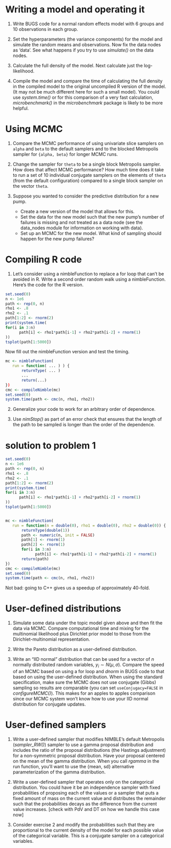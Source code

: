 # Writing a model and operating it

1) Write BUGS code for a normal random effects model with 6 groups and 10 observations in each group. 

2) Set the hyperparameters (the variance components) for the model and simulate the random means and observations. Now fix the data nodes as 'data'. See what happens if you try to use *simulate()* on the data nodes. 

3) Calculate the full density of the model. Next calculate just the log-likelihood.

4) Compile the model and compare the time of calculating the full density in the compiled model to the original uncompiled R version of the model. (It may not be much different here for such a small model). You could use *system.time()* or for this comparison of a very fast calculation, *microbenchmark()* in the  *microbenchmark* package is likely to be more helpful.

# Using MCMC

1) Compare the MCMC performance of using univariate slice samplers on ```alpha``` and ```beta``` to the default samplers and to the blocked Metropolis sampler for ```{alpha, beta}``` for longer MCMC runs. 

2) Change the sampler for ```theta``` to be a single block Metropolis sampler. How does that affect MCMC performance? How much time does it take to run a set of 10 individual conjugate samplers on the elements of ```theta``` (from the default configuration) compared to a single block sampler on the vector ```theta```. 

3) Suppose you wanted to consider the predictive distribution for a new pump. 
    - Create a new version of the model that allows for this.  
    - Set the data for the new model such that the new pump's number of failures is missing and not treated as a data node (see the data_nodes module for information on working with data).
    - Set up an MCMC for the new model. What kind of sampling should happen for the new pump failures? 

# Compiling R code

1) Let's consider using a nimbleFunction to replace a for loop that can't be avoided in R. Write a second order random walk using a nimbleFunction. Here's the code for the R version. 

```r
set.seed(0)
n <- 1e6
path <- rep(0, n)
rho1 <- .8
rho2 <- .1
path[1:2] <- rnorm(2)
print(system.time(
for(i in 3:n)
      path[i] <- rho1*path[i-1] + rho2*path[i-2] + rnorm(1)
))
tsplot(path[1:5000])
```

Now fill out the nimbleFunction version and test the timing.

```r
mc <- nimbleFunction(
   run = function( ... ) ) {
       returnType( ... )
       ...
       return(...)
})
cmc <- compileNimble(mc)
set.seed(0)
system.time(path <- cmc(n, rho1, rho2))
```

2) Generalize your code to work for an arbitrary order of dependence.

3) Use *nimStop()* as part of an error check that ensures that the length of the path to be sampled is longer than the order of the dependence. 


# solution to problem 1

```r
set.seed(0)
n <- 1e6
path <- rep(0, n)
rho1 <- .8
rho2 <- .1
path[1:2] <- rnorm(2)
print(system.time(
for(i in 3:n)
      path[i] <- rho1*path[i-1] + rho2*path[i-2] + rnorm(1)
))
tsplot(path[1:5000])


mc <- nimbleFunction(
   run = function(n = double(0), rho1 = double(0), rho2 = double(0)) {
       returnType(double(1))
       path <- numeric(n, init = FALSE)
       path[1] <- rnorm(1)
       path[2] <- rnorm(1)
       for(i in 3:n) 
             path[i] <- rho1*path[i-1] + rho2*path[i-2] + rnorm(1)
       return(path)
})
cmc <- compileNimble(mc)
set.seed(0)
system.time(path <- cmc(n, rho1, rho2))
```

Not bad: going to C++ gives us a speedup of approximately 40-fold. 


# User-defined distributions

1) Simulate some data under the topic model given above and then fit the data via MCMC. Compare computational time and mixing for the multinomial likelihood plus Dirichlet prior model to those from the Dirichlet-multinomial representation.

2) Write the Pareto distribution as a user-defined distribution.

3) Write an "IID normal" distribution that can be used for a vector of $n$ normally distributed random variables, $y_i \sim N(\mu, \sigma)$. Compare the speed of an MCMC based on using a for loop and *dnorm* in BUGS code to that based on using the user-defined distribution. When using the standard specification, make sure the MCMC does not use conjugate (Gibbs) sampling so results are comparable (you can set `useConjugacy=FALSE` in *configureMCMC()*). This makes for an apples to apples comparison since our MCMC system won't know how to use your IID normal distribution for conjugate updates. 

# User-defined samplers

1) Write a user-defined sampler that modifies NIMBLE's default Metropolis (*sampler_RW()*) sampler to use a gamma proposal distribution and includes the ratio of the proposal distributions (the Hastings adjustment) for a non-symmetric proposal distribution. Have your proposal centered on the mean of the gamma distribution. When you call *rgamma* in the run function, you'll want to use the {mean, sd} alternative parameterization of the  gamma distribution.

2) Write a user-defined sampler that operates only on the categorical distribution. You could have it be an independence sampler with fixed probabilities of proposing each of the values or a sampler that puts a fixed amount of mass on the current value and distributes the remainder such that the probabilities decays as the difference from the current value increases. 
[check with PdV and DT on how we handle this case now]

3) Consider exercise 2 and modify the probabilities such that they are proportional to the current density of the model for each possible value of the categorical variable. This is a conjugate sampler on a categorical variables. 
